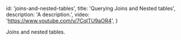 
  id: 'joins-and-nested-tables',
  title: 'Querying Joins and Nested tables',
  description: 'A description.',
  video: 'https://www.youtube.com/v/7CqlTU9aOR4',
}

Joins and nested tables.


